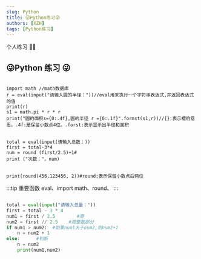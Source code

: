 ```yaml
---
slug: Python
title: 😜Python练习😜
authors: [XZH]
tags: [Python练习]
---
```


个人练习 🐱‍🚀

<!-- truncate -->

## 😜Python 练习 😜

```Py

import math //math数据库
r = eval(input("请输入圆的半径："))//eval用来执行一个字符串表达式,并返回表达式的值
print(r)
s1 = math.pi * r * r
print("圆的面积s={0:.4f},圆的半径 r ={0:.1f}".formst(s1,r))//{}:表示槽的意思。.4f:是保留小数点4位。.forst:表示显示出半径和面积

```

```Py

total = eval(input(请输入总数：))
first = total-3*4
num = round (first/2.5)+1#
print ("次数："，num)

```

```Py

print(round(456.123456, 2))#round:表示保留小数点后两位

```

:::tip 重要函数
eval、import math、round、
:::

```py

total = eval(input("请输入总量："))
first = total - 3 * 4
num1 = first / 2.5        #商
num2 = first // 2.5    #商整数部分
if num1 > num2:  #如果num1大于num2,则num2+1
    n = num2 + 1
else:      #判断
    n = num2
    print(num1,num2)

```
